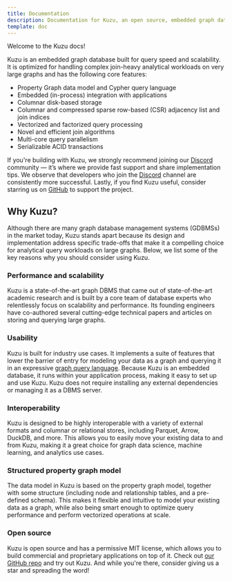 ```yaml
---
title: Documentation
description: Documentation for Kuzu, an open source, embedded graph database that supports
template: doc
---
```


Welcome to the Kuzu docs!

Kuzu is an embedded graph database built for query speed and scalability. It is optimized for
handling complex join-heavy analytical workloads on very large graphs and has the following core features:

- Property Graph data model and Cypher query language
- Embedded (in-process) integration with applications
- Columnar disk-based storage
- Columnar and compressed sparse row-based (CSR) adjacency list and join indices
- Vectorized and factorized query processing
- Novel and efficient join algorithms
- Multi-core query parallelism
- Serializable ACID transactions

If you're building with Kuzu, we strongly recommend joining our [Discord](http://kuzudb.com/chat)
 community — it’s where we provide fast support and share implementation tips. We observe that developers who join the [Discord](http://kuzudb.com/chat) channel are consistently more successful. Lastly, if you find Kuzu useful, consider starring us on [GitHub](https://github.com/kuzudb/kuzu/) to support the project.

## Why Kuzu?

Although there are many graph database management systems (GDBMSs) in the market today,
Kuzu stands apart because its design and implementation address specific trade-offs that
make it a compelling choice for analytical query workloads on large graphs.
Below, we list some of the key reasons why you should consider using Kuzu.

### Performance and scalability

Kuzu is a state-of-the-art graph DBMS that came out of state-of-the-art academic research and is built by a
core team of database experts who relentlessly focus on scalability and performance.
Its founding engineers have co-authored several cutting-edge technical papers and articles on storing
and querying large graphs.

### Usability

Kuzu is built for industry use cases. It implements a suite of features that lower the barrier of entry
for modeling your data as a graph and querying it in an expressive [graph query language](https://github.com/opencypher/openCypher).
Because Kuzu is an embedded database, it runs within your application process, making it easy to set up and use Kuzu.
Kuzu does not require installing any external dependencies or managing it as a DBMS server.

### Interoperability

Kuzu is designed to be highly interoperable with a variety of external formats and columnar or relational stores,
including Parquet, Arrow, DuckDB, and more. This allows you to easily move your existing data to and from Kuzu,
making it a great choice for graph data science, machine learning, and analytics use cases.

### Structured property graph model

The data model in Kuzu is based on the property graph model, together with some structure (including
node and relationship tables, and a pre-defined schema). This makes it flexible and intuitive to model your existing
data as a graph, while also being smart enough to optimize query performance and perform vectorized
operations at scale.

### Open source

Kuzu is open source and has a permissive MIT license, which allows you to build commercial and proprietary
applications on top of it. Check out [our GitHub repo](https://github.com/kuzudb/kuzu) and try out Kuzu.
And while you're there, consider giving us a star and spreading the word!
